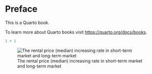 # Preface {.unnumbered}

This is a Quarto book.

To learn more about Quarto books visit <https://quarto.org/docs/books>.

```r
1 + 1
```

![The rental price (median) increasing rate in short-term market and long-term market](figure1.png)